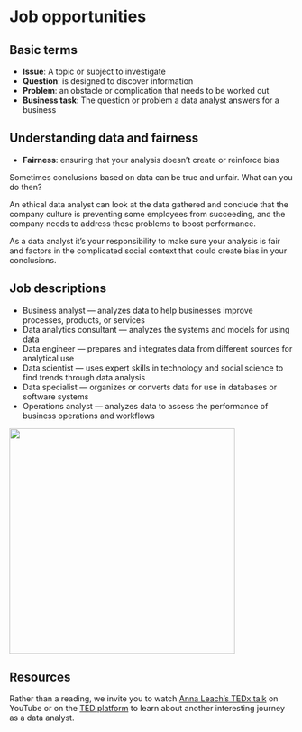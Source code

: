 # Job opportunities

## Basic terms

- **Issue**: A topic or subject to investigate
- **Question**: is designed to discover information
- **Problem**: an obstacle or complication that needs to be worked out
- **Business task**: The question or problem a data analyst answers for a business


## Understanding data and fairness

- **Fairness**: ensuring that your analysis doesn't create or reinforce bias

Sometimes conclusions based on data can be true and unfair. What can you do then? 

An ethical data analyst can look at the data gathered and conclude that the company culture is preventing some employees from succeeding, and the company needs to address those problems to boost performance.

As a data analyst it's your responsibility to make sure your analysis is fair and factors in the complicated social context that could create bias in your conclusions.



## Job descriptions

- Business analyst — analyzes data to help businesses improve processes, products, or services
- Data analytics consultant — analyzes the systems and models for using data
- Data engineer — prepares and integrates data from different sources for analytical use
- Data scientist — uses expert skills in technology and social science to find trends through data analysis
- Data specialist — organizes or converts data for use in databases or software systems
- Operations analyst — analyzes data to assess the performance of business operations and workflows

<img width=400 src="../images/da_vs_ds.png">


## Resources

Rather than a reading, we invite you to watch [Anna Leach's TEDx talk](https://www.youtube.com/watch?v=t2oOFs4WgI0&feature=emb_title) on YouTube or on the [TED platform](https://www.ted.com/talks/anna_leach_building_authentic_relationships) to learn about another interesting journey as a data analyst.






